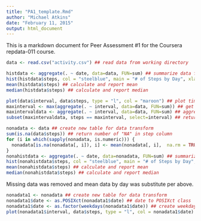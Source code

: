 ```yaml
---
title: "PA1_template.Rmd"
author: "Michael Atkins"
date: "February 11, 2015"
output: html_document
---
```


This is a markdown document for Peer Assessment #1 for the Coursera repdata-011 course.

```r
data <- read.csv("activity.csv") ## read data from working directory
```

```r
histdata <- aggregate(. ~ date, data=data, FUN=sum) ## summarize data for histogram
hist(histdata$steps, col = "steelblue", main = "# of Steps by Day", xlab = "Steps Taken") ## create histogram
mean(histdata$steps) ## calculate and report mean
median(histdata$steps) ## calculate and report median
```

```r
plot(data$interval, data$steps, type = "l", col = "maroon") ## plot time series
maxinterval <- max(aggregate(. ~ interval, data=data, FUN=sum)) ## get max interval
maxintervaldata <- aggregate(. ~ interval, data=data, FUN=sum) ## aggregate data
subset(maxintervaldata, steps == maxinterval, select=interval) ## return max interval steps
```

```r
nonadata <- data ## create new table for data transform
sum(is.na(data$steps)) ## return number of "NA" in step column
for (i in which(sapply(nonadata, is.numeric))) {
  nonadata[is.na(nonadata[, i]), i] <- mean(nonadata[, i],  na.rm = TRUE) ## replace NA step values with mean for that day
}
nonahistdata <- aggregate(. ~ date, data=nonadata, FUN=sum) ## summarize data for histogram
hist(nonahistdata$steps, col = "steelblue", main = "# of Steps by Day", xlab = "Steps Taken") ## create histogram
mean(nonahistdata$steps) ## calculate and report mean
median(nonahistdata$steps) ## calculate and report median
```

Missing data was removed and mean data by day was substitute per above.

```r
nonadata1 <- nonadata ## create new table for data transform
nonadata1$date <- as.POSIXct(nonadata1$date) ## date to POSIXct class
nonadata1$date <- as.factor(weekdays(nonadata1$date)) ## create weekday factor from dates
plot(nonadata1$interval, data$steps, type = "l", col = nonadata1$date) ## plot time series
```